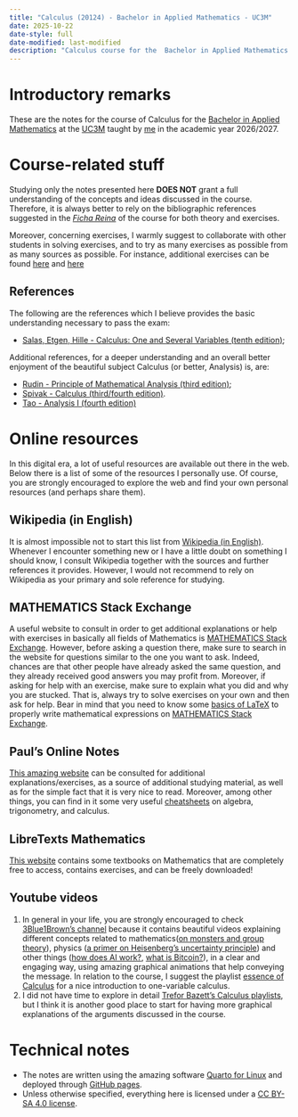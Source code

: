 ```yaml
---
title: "Calculus (20124) - Bachelor in Applied Mathematics - UC3M"
date: 2025-10-22
date-style: full
date-modified: last-modified
description: "Calculus course for the  Bachelor in Applied Mathematics at UC3M"
---
```


# Introductory remarks

These are the notes for the course of Calculus for the [Bachelor in Applied Mathematics](https://aplicaciones.uc3m.es/cpa/generaFicha?est=507&anio=2025&plan=554&asig=20124&idioma=2) at the [UC3M](https://www.uc3m.es/home) taught by [me](https://f-mc2.github.io/fmc/) in the academic year 2026/2027. 

# Course-related stuff

Studying only the notes presented here **DOES NOT** grant a full understanding of the concepts and ideas discussed in the course. Therefore, it is always better to rely on the bibliographic references suggested in the [_Ficha Reina_](https://aplicaciones.uc3m.es/cpa/generaFicha?est=507&anio=2025&plan=554&asig=20124&idioma=2) of the course for both theory and exercises.

Moreover, concerning exercises, I warmly suggest to collaborate with other students in solving exercises, and to try as many exercises as possible from as many sources as possible. For instance, additional exercises can be found [here](https://tutorial.math.lamar.edu/Problems/CalcI/CalcI.aspx) and [here](https://tutorial.math.lamar.edu/ProblemsNS/CalcI/CalcI.aspx)

## References

The following are the references which I believe provides the basic understanding necessary to pass the exam:

- [Salas, Etgen, Hille - Calculus: One and Several Variables (tenth edition)](https://www.wiley.com/en-us/Calculus%3A+One+and+Several+Variables%2C+10th+Edition-p-9780471698043);

Additional references, for a deeper understanding and an overall better enjoyment of the beautiful subject Calculus (or better, Analysis) is, are:

- [Rudin - Principle of Mathematical Analysis (third edition)](https://en.wikipedia.org/wiki/Principles_of_Mathematical_Analysis);
- [Spivak - Calculus (third/fourth edition)](https://mathpop.com/).
- [Tao - Analysis I (fourth edition)](https://link.springer.com/book/10.1007/978-981-19-7261-4)

# Online resources

In this digital era, a lot of useful resources are available out there in the web. Below there is a list of some of the resources I personally use. Of course, you are strongly encouraged to explore the web and find your own personal resources (and perhaps share them).

## Wikipedia (in English)

It is almost impossible not to start this list from [Wikipedia (in English)](https://en.wikipedia.org/wiki/Main_Page). Whenever I encounter something new or I have a little doubt on something I should know, I consult Wikipedia together with the sources and further references it provides. However, I would not recommend to rely on Wikipedia as your primary and sole reference for studying. 

## MATHEMATICS Stack Exchange

A useful website to consult in order to get additional explanations or help with exercises in basically all fields of Mathematics is [MATHEMATICS Stack Exchange](https://math.stackexchange.com/). However, before asking a question there, make sure to search in the website for questions similar to the one you want to ask. Indeed, chances are that other people have already asked the same question, and they already received good answers you may profit from. Moreover, if asking for help with an exercise, make sure to explain what you did and why you are stucked. That is, always try to solve exercises on your own and then ask for help. Bear in mind that you need to know some [basics of LaTeX](https://math.meta.stackexchange.com/questions/5020/mathjax-basic-tutorial-and-quick-reference) to properly write mathematical expressions on [MATHEMATICS Stack Exchange](https://math.stackexchange.com/).

## Paul's Online Notes

[This amazing website](https://tutorial.math.lamar.edu/) can be consulted for additional explanations/exercises, as a source of additional studying material, as well as for the simple fact that it is very nice to read. Moreover, among other things, you can find in it some very useful [cheatsheets](https://tutorial.math.lamar.edu/Extras/CheatSheets_Tables.aspx) on algebra, trigonometry, and calculus.

## LibreTexts Mathematics

[This website](https://math.libretexts.org/Bookshelves) contains some textbooks on Mathematics that are completely free to access, contains exercises, and can be freely downloaded!

## Youtube videos

1) In general in your life, you are strongly encouraged to check [3Blue1Brown's channel](https://www.youtube.com/c/3blue1brown/featured) because it contains beautiful videos explaining different concepts related to mathematics([on monsters and group theory](https://www.youtube.com/watch?v=mH0oCDa74tE)), physics ([a primer on Heisenberg's uncertainty principle](https://www.youtube.com/watch?v=MBnnXbOM5S4&list=PLZHQObOWTQDPHLHBuY0nPbAQ_WGEjtzLW&index=7)) and other things ([how does AI work?](https://www.youtube.com/watch?v=aircAruvnKk&list=PLZHQObOWTQDNU6R1_67000Dx_ZCJB-3pi), [what is Bitcoin?](https://www.youtube.com/watch?v=bBC-nXj3Ng4)), in a clear and engaging way, using amazing graphical animations that help conveying the message. In relation to the course, I suggest the playlist [essence of Calculus](https://www.youtube.com/c/3blue1brown/playlists) for a nice introduction to one-variable calculus.
2) I did not have time to explore in detail [Trefor Bazett's Calculus playlists](https://www.youtube.com/c/DrTreforBazett/playlists), but I think it is another good place to start for having more graphical explanations of the arguments discussed in the course. 

# Technical notes 

- The notes are written using the amazing software [Quarto for Linux](https://quarto.org/) and deployed through [GitHub pages](https://quarto.org/docs/publishing/github-pages.html). 
- Unless otherwise specified, everything here is licensed under a [CC BY-SA 4.0 license](https://creativecommons.org/licenses/by-sa/4.0/).





